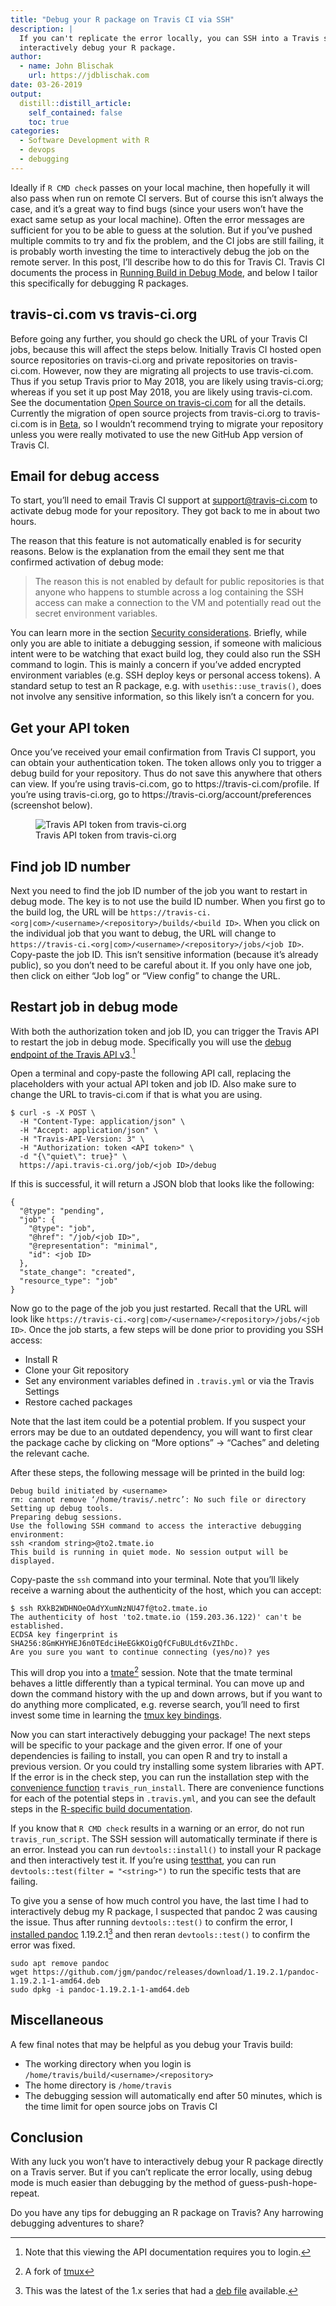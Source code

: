```yaml
---
title: "Debug your R package on Travis CI via SSH"
description: |
  If you can't replicate the error locally, you can SSH into a Travis server to
  interactively debug your R package.
author:
  - name: John Blischak
    url: https://jdblischak.com
date: 03-26-2019
output:
  distill::distill_article:
    self_contained: false
    toc: true
categories:
  - Software Development with R
  - devops
  - debugging
---
```


Ideally if `R CMD check` passes on your local machine, then hopefully it will
also pass when run on remote CI servers. But of course this isn't always the
case, and it's a great way to find bugs (since your users won't have the exact
same setup as your local machine). Often the error messages are sufficient for
you to be able to guess at the solution. But if you've pushed multiple commits
to try and fix the problem, and the CI jobs are still failing, it is probably
worth investing the time to interactively debug the job on the remote server. In
this post, I'll describe how to do this for Travis CI. Travis CI documents the
process in [Running Build in Debug Mode][travis-debug], and below I tailor this
specifically for debugging R packages.

[travis-debug]: https://docs.travis-ci.com/user/running-build-in-debug-mode/

## travis-ci.com vs travis-ci.org

Before going any further, you should go check the URL of your Travis CI jobs,
because this will affect the steps below. Initially Travis CI hosted open source
repositories on travis-ci.org and private repositories on travis-ci.com.
However, now they are migrating all projects to  use travis-ci.com. Thus if you
setup Travis prior to May 2018, you are likely using travis-ci.org; whereas if
you set it up post May 2018, you are likely using travis-ci.com. See the
documentation [Open Source on travis-ci.com][travis-open-source] for all the
details. Currently the migration of open source projects from travis-ci.org to
travis-ci.com is in [Beta][travis-beta], so I wouldn't recommend trying to
migrate your repository unless you were really motivated to use the new GitHub
App version of Travis CI.

[travis-beta]: https://docs.travis-ci.com/user/migrate/open-source-repository-migration
[travis-open-source]: https://docs.travis-ci.com/user/migrate/open-source-on-travis-ci-com/

## Email for debug access

To start, you'll need to email Travis CI support at <a
href="mailto:support@travis-ci.com" title="Email Travis CI
support">support@travis-ci.com</a> to activate debug mode for your repository.
They got back to me in about two hours.

The reason that this feature is not automatically enabled is for security
reasons. Below is the explanation from the email they sent me that confirmed
activation of debug mode:

> The reason this is not enabled by default for public repositories is that
anyone who happens to stumble across a log containing the SSH access can make a
connection to the VM and potentially read out the secret environment variables.

You can learn more in the section [Security
considerations][security-considerations]. Briefly, while only you are able to
initiate a debugging session, if someone with malicious intent were to be
watching that exact build log, they could also run the SSH command to login.
This is mainly a concern if you've added encrypted environment variables (e.g.
SSH deploy keys or personal access tokens). A standard setup to test an R
package, e.g. with `usethis::use_travis()`, does not involve any sensitive
information, so this likely isn't a concern for you.

[security-considerations]: https://docs.travis-ci.com/user/running-build-in-debug-mode/#security-considerations

## Get your API token

Once you've received your email confirmation from Travis CI support, you can
obtain your authentication token. The token allows only you to trigger a debug
build for your repository. Thus do not save this anywhere that others can view.
If you're using travis-ci.com, go to https://travis-ci.com/profile. If you're
using travis-ci.org, go to https://travis-ci.org/account/preferences (screenshot
below).

![Travis API token from travis-ci.org](img/travis-api-token.png)

## Find job ID number

Next you need to find the job ID number of the job you want to restart in debug
mode. The key is to not use the build ID number. When you first go to the build
log, the URL will be
`https://travis-ci.<org|com>/<username>/<repository>/builds/<build ID>`. When you
click on the individual job that you want to debug, the URL will change to
`https://travis-ci.<org|com>/<username>/<repository>/jobs/<job ID>`. Copy-paste
the job ID. This isn't sensitive information (because it's already public), so
you don't need to be careful about it. If you only have one job, then click on
either "Job log" or "View config" to change the URL.

## Restart job in debug mode

With both the authorization token and job ID, you can trigger the Travis API to
restart the job in debug mode. Specifically you will use the [debug endpoint of
the Travis API v3][debug-endpoint].^[Note that this viewing the API
documentation requires you to login.]

[debug-endpoint]: https://developer.travis-ci.com/resource/job#debug

Open a terminal and copy-paste the following API call, replacing the
placeholders with your actual API token and job ID. Also make sure to change the
URL to travis-ci.com if that is what you are using.

```
$ curl -s -X POST \
  -H "Content-Type: application/json" \
  -H "Accept: application/json" \
  -H "Travis-API-Version: 3" \
  -H "Authorization: token <API token>" \
  -d "{\"quiet\": true}" \
  https://api.travis-ci.org/job/<job ID>/debug
```

If this is successful, it will return a JSON blob that looks like the following:

```
{
  "@type": "pending",
  "job": {
    "@type": "job",
    "@href": "/job/<job ID>",
    "@representation": "minimal",
    "id": <job ID>
  },
  "state_change": "created",
  "resource_type": "job"
}
```

Now go to the page of the job you just restarted. Recall that the URL will look
like `https://travis-ci.<org|com>/<username>/<repository>/jobs/<job ID>`. Once
the job starts, a few steps will be done prior to providing you SSH access:

* Install R
* Clone your Git repository
* Set any environment variables defined in `.travis.yml` or via the Travis
Settings
* Restore cached packages

Note that the last item could be a potential problem. If you suspect your errors
may be due to an outdated dependency, you will want to first clear the package
cache by clicking on "More options" -> "Caches" and deleting the relevant cache.

After these steps, the following message will be printed in the build log:

```
Debug build initiated by <username>
rm: cannot remove ‘/home/travis/.netrc’: No such file or directory
Setting up debug tools.
Preparing debug sessions.
Use the following SSH command to access the interactive debugging environment:
ssh <random string>@to2.tmate.io
This build is running in quiet mode. No session output will be displayed.
```

Copy-paste the `ssh` command into your terminal. Note that you'll likely receive
a warning about the authenticity of the host, which you can accept:

```
$ ssh RXkB2WDHNOeOAdYXumNzNU47f@to2.tmate.io
The authenticity of host 'to2.tmate.io (159.203.36.122)' can't be established.
ECDSA key fingerprint is SHA256:8GmKHYHEJ6n0TEdciHeEGkKOigQfCFuBULdt6vZIhDc.
Are you sure you want to continue connecting (yes/no)? yes
```

This will drop you into a [tmate][]^[A fork of [tmux][]] session. Note that the
tmate terminal behaves a little differently than a typical terminal. You can
move up and down the command history with the up and down arrows, but if you
want to do anything more complicated, e.g. reverse search, you'll need to first
invest some time in learning the [tmux key bindings][tmux-key-bindings].

[tmate]: https://tmate.io/
[tmux]: https://tmux.github.io/
[tmux-key-bindings]: https://man.openbsd.org/OpenBSD-current/man1/tmux.1#DEFAULT_KEY_BINDINGS

Now you can start interactively debugging your package! The next steps will be
specific to your package and the given error. If one of your dependencies is
failing to install, you can open R and try to install a previous version. Or you
could try installing some system libraries with APT. If the error is in the
check step, you can run the installation step with the [convenience
function][travis-convenience] `travis_run_install`. There are convenience
functions for each of the potential steps in `.travis.yml`, and you can see the
default steps in the [R-specific build documentation][travis-r-build].

If you know that `R CMD check` results in a warning or an error, do not run
`travis_run_script`. The SSH session will automatically terminate if there is an
error. Instead you can run `devtools::install()` to install your R package and
then interactively test it. If you're using [testthat][], you can run
`devtools::test(filter = "<string>")` to run the specific tests that are
failing.

[testthat]: https://testthat.r-lib.org/
[travis-convenience]: https://docs.travis-ci.com/user/running-build-in-debug-mode/#convenience-bash-functions
[travis-r-build]: https://docs.travis-ci.com/user/languages/r#customizing-the-travis-build-steps

To give you a sense of how much control you have, the last time I had to
interactively debug my R package, I suspected that pandoc 2 was causing the
issue. Thus after running `devtools::test()` to confirm the error, I [installed
pandoc][pandoc-install] 1.19.2.1^[This was the latest of the 1.x series that had
a [deb file][pandoc-deb] available.] and then reran `devtools::test()` to
confirm the error was fixed.

```
sudo apt remove pandoc
wget https://github.com/jgm/pandoc/releases/download/1.19.2.1/pandoc-1.19.2.1-1-amd64.deb
sudo dpkg -i pandoc-1.19.2.1-1-amd64.deb 
```

[pandoc-deb]:  https://github.com/jgm/pandoc/releases/tag/1.19.2.1
[pandoc-install]: https://github.com/jgm/pandoc/blob/master/INSTALL.md#linux

## Miscellaneous

A few final notes that may be helpful as you debug your Travis build:

* The working directory when you login is
`/home/travis/build/<username>/<repository>`
* The home directory is `/home/travis`
* The debugging session will automatically end after 50 minutes, which is the
time limit for open source jobs on Travis CI

## Conclusion

With any luck you won't have to interactively debug your R package directly on a
Travis server. But if you can't replicate the error locally, using debug mode is
much easier than debugging by the method of guess-push-hope-repeat.

Do you have any tips for debugging an R package on Travis? Any
harrowing debugging adventures to share?
